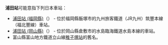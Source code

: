 {{NoteTA
|T=zh-hans:浦田站;zh-hk:浦田站;zh-tw:浦田車站;
|1=zh-hans:浦田站;zh-hk:浦田站;zh-tw:浦田車站;
}}
'''浦田站'''可能意指下列日本車站：

* [[浦田站_(福岡縣)|浦田站 (福岡縣)]]（{{jpn|j=浦田駅|hg=うらたえき}}） - 位於福岡縣飯塚市的九州旅客鐵道（JR九州）筑豐本線（福北豐線）車站。
* [[浦田站_(岡山縣)|浦田站 (岡山縣)]]（{{jpn|j=浦田駅|hg=うらだえき}}） - 位於岡山縣倉敷市的水島臨海鐵道水島本線的車站。
* 富山縣富山地方鐵道立山線[[稚子塚站|稚子塚站]]的舊名。

{{disambig|Cat=三字車站名消歧義}}